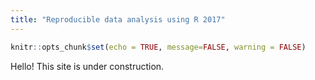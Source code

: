 ```yaml
---
title: "Reproducible data analysis using R 2017"
---
```


```r
knitr::opts_chunk$set(echo = TRUE, message=FALSE, warning = FALSE)
```

Hello! This site is under construction.
